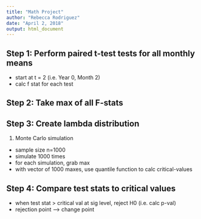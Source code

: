 ---
title: "Math Project"
author: "Rebecca Rodriguez"
date: "April 2, 2018"
output: html_document
---


## Step 1: Perform paired t-test tests for all monthly means
- start at t = 2 (i.e. Year 0, Month 2)
- calc f stat for each test

## Step 2: Take max of all F-stats

## Step 3: Create lambda distribution
1) Monte Carlo simulation
- sample size n=1000
- simulate 1000 times
- for each simulation, grab max 
- with vector of 1000 maxes, use quantile function to calc critical-values

## Step 4: Compare test stats to critical values
- when test stat > critical val at sig level, reject H0 (i.e. calc p-val)
- rejection point --> change point





```{r tidy=TRUE}




```

